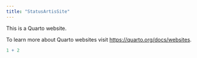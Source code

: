 ```yaml
---
title: "StatusArtisSite"
---
```


This is a Quarto website.

To learn more about Quarto websites visit <https://quarto.org/docs/websites>.

```r
1 + 2
```
